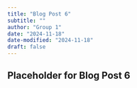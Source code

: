 ```yaml
---
title: "Blog Post 6"
subtitle: ""
author: "Group 1"
date: "2024-11-18"
date-modified: "2024-11-18"
draft: false
---
```


## Placeholder for Blog Post 6